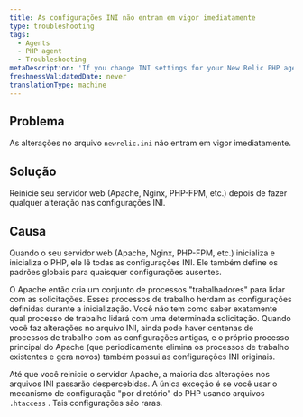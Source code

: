 ```yaml
---
title: As configurações INI não entram em vigor imediatamente
type: troubleshooting
tags:
  - Agents
  - PHP agent
  - Troubleshooting
metaDescription: 'If you change INI settings for your New Relic PHP agent, restart your web server to ensure the new settings take effect properly.'
freshnessValidatedDate: never
translationType: machine
---
```


## Problema

As alterações no arquivo `newrelic.ini` não entram em vigor imediatamente.

## Solução

Reinicie seu servidor web (Apache, Nginx, PHP-FPM, etc.) depois de fazer qualquer alteração nas configurações INI.

## Causa

Quando o seu servidor web (Apache, Nginx, PHP-FPM, etc.) inicializa e inicializa o PHP, ele lê todas as configurações INI. Ele também define os padrões globais para quaisquer configurações ausentes.

O Apache então cria um conjunto de processos "trabalhadores" para lidar com as solicitações. Esses processos de trabalho herdam as configurações definidas durante a inicialização. Você não tem como saber exatamente qual processo de trabalho lidará com uma determinada solicitação. Quando você faz alterações no arquivo INI, ainda pode haver centenas de processos de trabalho com as configurações antigas, e o próprio processo principal do Apache (que periodicamente elimina os processos de trabalho existentes e gera novos) também possui as configurações INI originais.

Até que você reinicie o servidor Apache, a maioria das alterações nos arquivos INI passarão despercebidas. A única exceção é se você usar o mecanismo de configuração "por diretório" do PHP usando arquivos `.htaccess` . Tais configurações são raras.